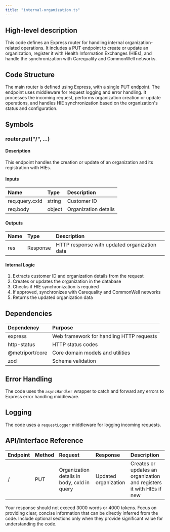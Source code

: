 ```yaml
---
title: "internal-organization.ts"
---
```


## High-level description
This code defines an Express router for handling internal organization-related operations. It includes a PUT endpoint to create or update an organization, register it with Health Information Exchanges (HIEs), and handle the synchronization with Carequality and CommonWell networks.

## Code Structure
The main router is defined using Express, with a single PUT endpoint. The endpoint uses middleware for request logging and error handling. It processes the incoming request, performs organization creation or update operations, and handles HIE synchronization based on the organization's status and configuration.

## Symbols

### router.put("/", ...)
#### Description
This endpoint handles the creation or update of an organization and its registration with HIEs.

#### Inputs
| Name | Type | Description |
|:-----|:-----|:------------|
| req.query.cxId | string | Customer ID |
| req.body | object | Organization details |

#### Outputs
| Name | Type | Description |
|:-----|:-----|:------------|
| res | Response | HTTP response with updated organization data |

#### Internal Logic
1. Extracts customer ID and organization details from the request
2. Creates or updates the organization in the database
3. Checks if HIE synchronization is required
4. If approved, synchronizes with Carequality and CommonWell networks
5. Returns the updated organization data

## Dependencies
| Dependency | Purpose |
|:-----------|:--------|
| express | Web framework for handling HTTP requests |
| http-status | HTTP status codes |
| @metriport/core | Core domain models and utilities |
| zod | Schema validation |

## Error Handling
The code uses the `asyncHandler` wrapper to catch and forward any errors to Express error handling middleware.

## Logging
The code uses a `requestLogger` middleware for logging incoming requests.

## API/Interface Reference
| Endpoint | Method | Request | Response | Description |
|:---------|:-------|:--------|:---------|:------------|
| / | PUT | Organization details in body, cxId in query | Updated organization | Creates or updates an organization and registers it with HIEs if new |

Your response should not exceed 3000 words or 4000 tokens. Focus on providing clear, concise information that can be directly inferred from the code. Include optional sections only when they provide significant value for understanding the code.